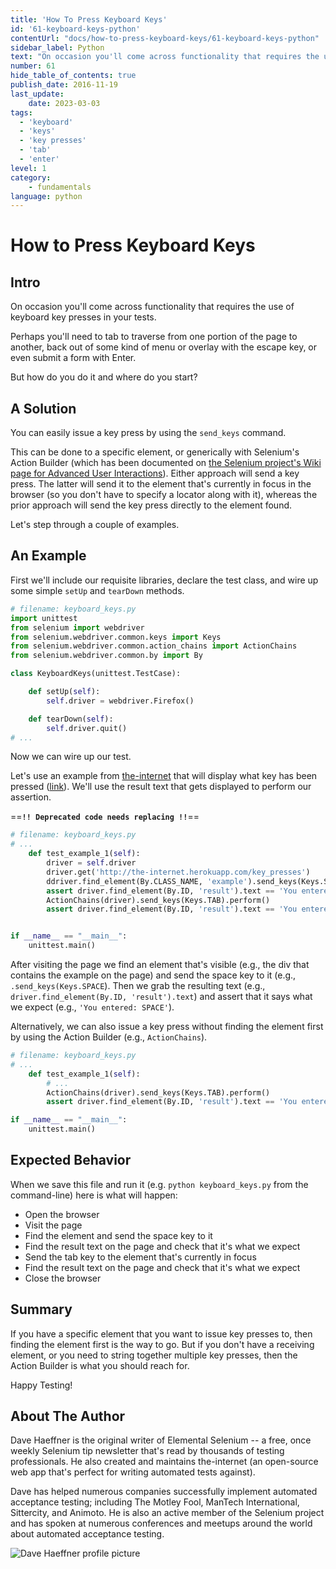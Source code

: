 ```yaml
---
title: 'How To Press Keyboard Keys'
id: '61-keyboard-keys-python'
contentUrl: "docs/how-to-press-keyboard-keys/61-keyboard-keys-python"
sidebar_label: Python
text: "On occasion you'll come across functionality that requires the use of keyboard key presses in your tests. Perhaps you'll need to tab to traverse from one portion of the page to another, back out of some kind of menu or overlay with the escape key, or even submit a form with Enter. But how do you do it and where do you start?"
number: 61
hide_table_of_contents: true
publish_date: 2016-11-19
last_update:
    date: 2023-03-03
tags:
  - 'keyboard'
  - 'keys'
  - 'key presses'
  - 'tab'
  - 'enter'
level: 1
category:
    - fundamentals
language: python
---
```


# How to Press Keyboard Keys

## Intro

On occasion you'll come across functionality that requires the use of keyboard key presses in your tests.

Perhaps you'll need to tab to traverse from one portion of the page to another, back out of some kind of menu or overlay with the escape key, or even submit a form with Enter.

But how do you do it and where do you start?

## A Solution

You can easily issue a key press by using the `send_keys` command.

This can be done to a specific element, or generically with Selenium's Action Builder (which has been documented on [the Selenium project's Wiki page for Advanced User Interactions](https://github.com/SeleniumHQ/selenium/wiki/Advanced-User-Interactions)). Either approach will send a key press. The latter will send it to the element that's currently in focus in the browser (so you don't have to specify a locator along with it), whereas the prior approach will send the key press directly to the element found.

Let's step through a couple of examples.

## An Example

First we'll include our requisite libraries, declare the test class, and wire up some simple `setUp` and `tearDown` methods.

```python
# filename: keyboard_keys.py
import unittest
from selenium import webdriver
from selenium.webdriver.common.keys import Keys
from selenium.webdriver.common.action_chains import ActionChains
from selenium.webdriver.common.by import By

class KeyboardKeys(unittest.TestCase):

    def setUp(self):
        self.driver = webdriver.Firefox()

    def tearDown(self):
        self.driver.quit()
# ...
```

Now we can wire up our test.

Let's use an example from [the-internet](https://github.com/tourdedave/the-internet) that will display what key has been pressed ([link](http://the-internet.herokuapp.com/key_presses)). We'll use the result text that gets displayed to perform our assertion.

==**`!! Deprecated code needs replacing !!`**==

```python
# filename: keyboard_keys.py
# ...
    def test_example_1(self):
        driver = self.driver
        driver.get('http://the-internet.herokuapp.com/key_presses')
        ddriver.find_element(By.CLASS_NAME, 'example').send_keys(Keys.SPACE)
        assert driver.find_element(By.ID, 'result').text == 'You entered: SPACE'
        ActionChains(driver).send_keys(Keys.TAB).perform()
        assert driver.find_element(By.ID, 'result').text == 'You entered: TAB'


if __name__ == "__main__":
    unittest.main()
```

After visiting the page we find an element that's visible (e.g., the div that contains the example on the page) and send the space key to it (e.g., `.send_keys(Keys.SPACE`). Then we grab the resulting text (e.g., `driver.find_element(By.ID, 'result').text`) and assert that it says what we expect (e.g., `'You entered: SPACE'`).

Alternatively, we can also issue a key press without finding the element first by using the Action Builder (e.g., `ActionChains`).

```python
# filename: keyboard_keys.py
# ...
    def test_example_1(self):
        # ...
        ActionChains(driver).send_keys(Keys.TAB).perform()
        assert driver.find_element(By.ID, 'result').text == 'You entered: TAB'

if __name__ == "__main__":
    unittest.main()
```

## Expected Behavior

When we save this file and run it (e.g. `python keyboard_keys.py` from the command-line) here is what will happen:

+ Open the browser
+ Visit the page
+ Find the element and send the space key to it
+ Find the result text on the page and check that it's what we expect
+ Send the tab key to the element that's currently in focus
+ Find the result text on the page and check that it's what we expect
+ Close the browser

## Summary

If you have a specific element that you want to issue key presses to, then finding the element first is the way to go. But if you don't have a receiving element, or you need to string together multiple key presses, then the Action Builder is what you should reach for.

Happy Testing!

## About The Author

Dave Haeffner is the original writer of Elemental Selenium -- a free, once weekly Selenium tip newsletter that's read by thousands of testing professionals. He also created and maintains the-internet (an open-source web app that's perfect for writing automated tests against).

Dave has helped numerous companies successfully implement automated acceptance testing; including The Motley Fool, ManTech International, Sittercity, and Animoto. He is also an active member of the Selenium project and has spoken at numerous conferences and meetups around the world about automated acceptance testing.

![Dave Haeffner profile picture](/img/authors/dave-haeffner.jpeg#author-img 'a title')

